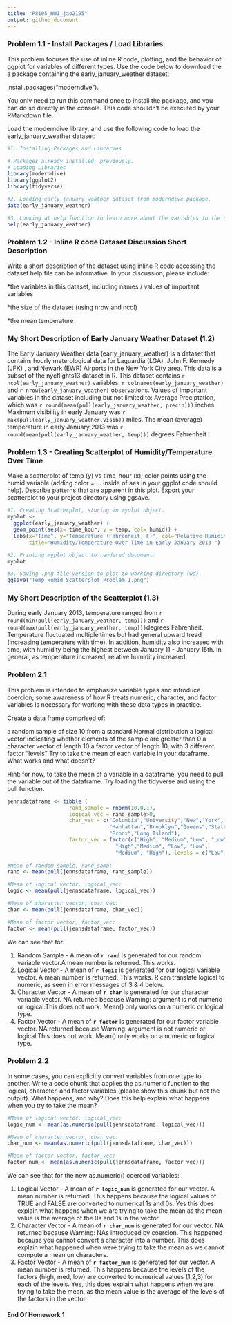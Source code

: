 ```yaml
---
title: "P8105_HW1_jao2195"
output: github_document
---
```


### Problem 1.1 - Install Packages / Load Libraries

This problem focuses the use of inline R code, plotting, and the behavior of ggplot for variables of different types.
Use the code below to download the a package containing the early_january_weather dataset:

install.packages("moderndive").

You only need to run this command once to install the package, and you can do so directly in the console. This code shouldn’t be executed by your RMarkdown file.

Load the moderndive library, and use the following code to load the early_january_weather dataset:

```r
#1. Installing Packages and Libraries 

# Packages already installed, previously. 
# Loading Libraries
library(moderndive)
library(ggplot2)
library(tidyverse)

#2. Loading early_january_weather dataset from moderndive package.
data(early_january_weather)

#3. Looking at help function to learn more about the variables in the dataset. 
help(early_january_weather)

```

### Problem 1.2 - Inline R code Dataset Discussion Short Description

Write a short description of the dataset using inline R code accessing the dataset help file can be informative. In your discussion, please include:

*the variables in this dataset, including names / values of important variables

*the size of the dataset (using nrow and ncol)

*the mean temperature

################################################################################
### My Short Description of Early January Weather Dataset (1.2)

The Early January Weather data (early_january_weather) is a dataset that contains hourly meterological data for Laguardia (LGA), John F. Kennedy (JFK) , and Newark (EWR) Airports in the New York City area. This data is a subset of the nycflights13 dataset in R.  This dataset contains `r ncol(early_january_weather)` variables: `r colnames(early_january_weather)` and `r nrow(early_january_weather)` observations. Values of important variables in the dataset including but not limited to: Average Preciptation, which was `r round(mean(pull(early_january_weather, precip)))` inches. Maximum visibility in early January was `r max(pull(early_january_weather,visib))` miles. The mean (average) temperature in early January 2013 was `r round(mean(pull(early_january_weather, temp)))` degrees Fahrenheit !

################################################################################
### Problem 1.3 - Creating Scatterplot of Humidity/Temperature Over Time 

Make a scatterplot of temp (y) vs time_hour (x); color points using the humid variable (adding color = ... inside of aes in your ggplot code should help). Describe patterns that are apparent in this plot.
Export your scatterplot to your project directory using ggsave.


```r
#1. Creating Scatterplot, storing in myplot object.
myplot <-
  ggplot(early_january_weather) + 
  geom_point(aes(x= time_hour, y = temp, col= humid)) + 
  labs(x="Time", y="Temperature (Fahrenheit, F)", col="Relative Humidity", 
       title="Humidity/Temperature Over Time in Early January 2013 ") 

#2. Printing myplot object to rendered document.
myplot

#3. Saving .png file version to plot to working directory (wd).
ggsave("Temp_Humid_Scatterplot_Problem 1.png") 

```

################################################################################
### My Short Description of the Scatterplot (1.3)

During early January 2013, temperature ranged from `r round(min(pull(early_january_weather, temp)))` and `r round(max(pull(early_january_weather, temp)))`degrees Fahrenheit. 
Temperature fluctuated multiple times but had general upward tread (increasing temperature with time). 
In addition, humidity also increased with time, with humidity being the highest between January 11 - January 15th. 
In general, as temperature increased, relative humidity increased.

################################################################################
################################################################################

### Problem 2.1 

This problem is intended to emphasize variable types and introduce coercion; some awareness of how R treats numeric, character, and factor variables is necessary for working with these data types in practice.

Create a data frame comprised of:

a random sample of size 10 from a standard Normal distribution
a logical vector indicating whether elements of the sample are greater than 0
a character vector of length 10
a factor vector of length 10, with 3 different factor “levels”
Try to take the mean of each variable in your dataframe. What works and what doesn’t?

Hint: for now, to take the mean of a variable in a dataframe, you need to pull the variable out of the dataframe. Try loading the tidyverse and using the pull function.


```r


jennsdataframe <- tibble (
                    rand_sample = rnorm(10,0,1), 
                    logical_vec = rand_sample>0,
                    char_vec = c("Columbia","University","New","York",
                                 "Manhattan","Brooklyn","Queens","Staten Island",
                                 "Bronx","Long Island"), 
                    factor_vec = factor(c("High", "Medium","Low", "Low", 
                                   "High","Medium", "Low", "Low", 
                                   "Medium", "High"), levels = c("Low", "Medium", "High")))
  
#Mean of random sample, rand_samp:                  
rand <- mean(pull(jennsdataframe, rand_sample))

#Mean of logical vector, logical_vec:  
logic <- mean(pull(jennsdataframe, logical_vec))

#Mean of character vector, char_vec:  
char <- mean(pull(jennsdataframe, char_vec))

#Mean of factor vector, factor_vec:  
factor <- mean(pull(jennsdataframe, factor_vec))


```
We can see that for:

1) Random Sample - A mean of  **`r rand`** is generated for our random variable vector.A mean number is returned. This works.
2) Logical Vector - A mean of  **`r logic`** is generated for our logical variable vector. A mean number is returned. This works. R can translate logical to numeric, as seen in error messages of 3 & 4 below.
3) Character Vector - A mean of  **`r char`** is generated for our character variable vector. NA returned because Warning: argument is not numeric or logical.This does not work. Mean() only works on a numeric or logical type.
4) Factor Vector  - A mean of  **`r factor`** is generated for our factor variable vector. NA returned because Warning: argument is not numeric or logical.This does not work. Mean() only works on a numeric or logical type.


#################################
### Problem 2.2 
In some cases, you can explicitly convert variables from one type to another. Write a code chunk that applies the as.numeric function to the logical, character, and factor variables (please show this chunk but not the output). What happens, and why? Does this help explain what happens when you try to take the mean?

```r

#Mean of logical vector, logical_vec:  
logic_num <- mean(as.numeric(pull(jennsdataframe, logical_vec)))

#Mean of character vector, char_vec:  
char_num <- mean(as.numeric(pull(jennsdataframe, char_vec)))

#Mean of factor vector, factor_vec:  
factor_num <- mean(as.numeric(pull(jennsdataframe, factor_vec)))
```

We can see that for the new as.numeric() coerced variables:

1) Logical Vector - A mean of  **`r logic_num`** is generated for our vector. A mean number is returned. This happens because the logical values of TRUE and FALSE are converted to numerical 1s and 0s.  Yes this does explain what happens when we are trying to take the mean as the mean value is the average of the 0s and 1s in the vector. 
2) Character Vector - A mean of  **`r char_num`** is generated for our vector. NA returned because Warning: NAs introduced by coercion. This happened because you cannot convert a character into a number. This does explain what happened when were trying to take the mean as we cannot compute a mean on characters. 
3) Factor Vector  - A mean of  **`r factor_num`** is generated for our vector. A mean number is returned. This happens because the levels of the factors (high, med, low) are converted to numerical values (1,2,3) for each of the levels. Yes, this does explain what happens when we are trying to take the mean, as the mean value is the average of the levels of the factors in the vector. 

###############################
####   End Of Homework 1   ####
###############################